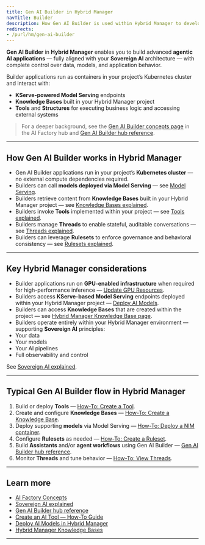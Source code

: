 ```yaml
---
title: Gen AI Builder in Hybrid Manager
navTitle: Builder
description: How Gen AI Builder is used within Hybrid Manager to develop agentic AI applications.
redirects:
- /purl/hm/gen-ai-builder
---
```


**Gen AI Builder** in **Hybrid Manager** enables you to build advanced **agentic AI applications** — fully aligned with your **Sovereign AI** architecture — with complete control over data, models, and application behavior.

Builder applications run as containers in your project’s Kubernetes cluster and interact with:

- **KServe-powered Model Serving** endpoints
- **Knowledge Bases** built in your Hybrid Manager project
- **Tools** and **Structures** for executing business logic and accessing external systems

> For a deeper background, see the [Gen AI Builder concepts page](/ai-factory/learn/explained/ai-factory-concepts) in the AI Factory hub and [Gen AI Builder hub reference](/ai-factory/gen-ai/builder).

---

## How Gen AI Builder works in Hybrid Manager

- Gen AI Builder applications run in your project’s **Kubernetes cluster** — no external compute dependencies required.
- Builders can call **models deployed via Model Serving** — see [Model Serving](/ai-factory/model/serving).
- Builders retrieve content from **Knowledge Bases** built in your Hybrid Manager project — see [Knowledge Bases explained](/ai-factory/learn/explained/knowledge-bases-explained).
- Builders invoke **Tools** implemented within your project — see [Tools explained](/ai-factory/learn/explained/tools-explained).
- Builders manage **Threads** to enable stateful, auditable conversations — see [Threads explained](/ai-factory/learn/explained/threads-explained).
- Builders can leverage **Rulesets** to enforce governance and behavioral consistency — see [Rulesets explained](/ai-factory/learn/explained/rulesets-explained).

---

## Key Hybrid Manager considerations

- Builder applications run on **GPU-enabled infrastructure** when required for high-performance inference — [Update GPU Resources](/ai-factory/learn/how-to/model-serving/update-gpu-resources).
- Builders access **KServe-based Model Serving** endpoints deployed within your Hybrid Manager project — [Deploy AI Models](/ai-factory/learn/how-to/model-serving/deploy-nim-container).
- Builders can access **Knowledge Bases** that are created within the project — see [Hybrid Manager Knowledge Base page](../pipeline/knowledge-base).
- Builders operate entirely within your Hybrid Manager environment — supporting **Sovereign AI** principles:
- Your data
- Your models
- Your AI pipelines
- Full observability and control

See [Sovereign AI explained](/ai-factory/learn/explained/sovereign-ai).

---

## Typical Gen AI Builder flow in Hybrid Manager

1. Build or deploy **Tools** — [How-To: Create a Tool](/ai-factory/learn/how-to/gen-ai/create-tool).
2. Create and configure **Knowledge Bases** — [How-To: Create a Knowledge Base](/ai-factory/learn/how-to/gen-ai/create-knowledge-base).
3. Deploy supporting **models** via Model Serving — [How-To: Deploy a NIM container](/ai-factory/learn/how-to/model-serving/deploy-nim-container).
4. Configure **Rulesets** as needed — [How-To: Create a Ruleset](/ai-factory/learn/how-to/gen-ai/create-ruleset).
5. Build **Assistants** and/or **agent workflows** using Gen AI Builder — [Gen AI Builder hub reference](/ai-factory/gen-ai/builder).
6. Monitor **Threads** and tune behavior — [How-To: View Threads](/ai-factory/learn/how-to/gen-ai/view-threads).

---

## Learn more

- [AI Factory Concepts](/ai-factory/learn/explained/ai-factory-concepts)
- [Sovereign AI explained](/ai-factory/learn/explained/sovereign-ai)
- [Gen AI Builder hub reference](/ai-factory/gen-ai/builder)
- [Create an AI Tool — How-To Guide](/ai-factory/learn/how-to/gen-ai/create-tool)
- [Deploy AI Models in Hybrid Manager](../model/serving)
- [Hybrid Manager Knowledge Bases](../pipeline/knowledge-base)

---

